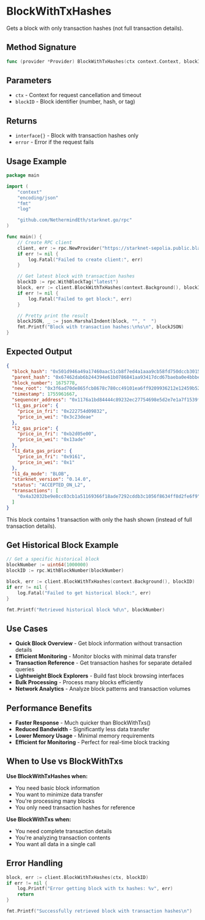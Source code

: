 # BlockWithTxHashes

Gets a block with only transaction hashes (not full transaction details).

## Method Signature

```go
func (provider *Provider) BlockWithTxHashes(ctx context.Context, blockID BlockID) (interface{}, error)
```

## Parameters

- `ctx` - Context for request cancellation and timeout
- `blockID` - Block identifier (number, hash, or tag)

## Returns

- `interface{}` - Block with transaction hashes only
- `error` - Error if the request fails

## Usage Example

```go
package main

import (
    "context"
    "encoding/json"
    "fmt"
    "log"

    "github.com/NethermindEth/starknet.go/rpc"
)

func main() {
    // Create RPC client
    client, err := rpc.NewProvider("https://starknet-sepolia.public.blastapi.io/rpc/v0_8")
    if err != nil {
        log.Fatal("Failed to create client:", err)
    }

    // Get latest block with transaction hashes
    blockID := rpc.WithBlockTag("latest")
    block, err := client.BlockWithTxHashes(context.Background(), blockID)
    if err != nil {
        log.Fatal("Failed to get block:", err)
    }

    // Pretty print the result
    blockJSON, _ := json.MarshalIndent(block, "", "  ")
    fmt.Printf("Block with transaction hashes:\n%s\n", blockJSON)
}
```

## Expected Output

```json
{
  "block_hash": "0x501d946a49a17460aac51cb8f7ed4a1aaa9cb58fd750dccb30159e55985b7aa",
  "parent_hash": "0x67462dab6b244394e61b0786841aa93417dcd67baeba0e4bbbe11635d653ae1",
  "block_number": 1675778,
  "new_root": "0x3f6ad70de865fcb8678c780cc49101ea6ff9209936212e12459b5255a1ee494",
  "timestamp": 1755961667,
  "sequencer_address": "0x1176a1bd84444c89232ec27754698e5d2e7e1a7f1539f12027f28b23ec9f3d8",
  "l1_gas_price": {
    "price_in_fri": "0x222754d09832",
    "price_in_wei": "0x3c23deae"
  },
  "l2_gas_price": {
    "price_in_fri": "0xb2d05e00",
    "price_in_wei": "0x13ade"
  },
  "l1_data_gas_price": {
    "price_in_fri": "0x9161",
    "price_in_wei": "0x1"
  },
  "l1_da_mode": "BLOB",
  "starknet_version": "0.14.0",
  "status": "ACCEPTED_ON_L2",
  "transactions": [
    "0x4a32032be9e8cc03cb1a51169366f18ade7292cddb3c1056f8634ff8d2fe6f9"
  ]
}
```

This block contains 1 transaction with only the hash shown (instead of full transaction details).

## Get Historical Block Example

```go
// Get a specific historical block
blockNumber := uint64(1000000)
blockID := rpc.WithBlockNumber(blockNumber)

block, err := client.BlockWithTxHashes(context.Background(), blockID)
if err != nil {
    log.Fatal("Failed to get historical block:", err)
}

fmt.Printf("Retrieved historical block %d\n", blockNumber)
```

## Use Cases

- **Quick Block Overview** - Get block information without transaction details
- **Efficient Monitoring** - Monitor blocks with minimal data transfer
- **Transaction Reference** - Get transaction hashes for separate detailed queries
- **Lightweight Block Explorers** - Build fast block browsing interfaces
- **Bulk Processing** - Process many blocks efficiently
- **Network Analytics** - Analyze block patterns and transaction volumes

## Performance Benefits

- **Faster Response** - Much quicker than BlockWithTxs()
- **Reduced Bandwidth** - Significantly less data transfer
- **Lower Memory Usage** - Minimal memory requirements
- **Efficient for Monitoring** - Perfect for real-time block tracking

## When to Use vs BlockWithTxs

**Use BlockWithTxHashes when:**
- You need basic block information
- You want to minimize data transfer
- You're processing many blocks
- You only need transaction hashes for reference

**Use BlockWithTxs when:**
- You need complete transaction details
- You're analyzing transaction contents
- You want all data in a single call

## Error Handling

```go
block, err := client.BlockWithTxHashes(ctx, blockID)
if err != nil {
    log.Printf("Error getting block with tx hashes: %v", err)
    return
}

fmt.Printf("Successfully retrieved block with transaction hashes\n")
```